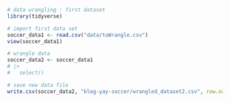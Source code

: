 
```r
# data wrangling : first dataset
library(tidyverse)

# import first data set
soccer_data1 <- read.csv("data/toWrangle.csv")
view(soccer_data1)

# wrangle data
soccer_data2 <- soccer_data1 
# |>
#   select()

# save new data file
write.csv(soccer_data2, "blog-yay-soccer/wrangled_dataset2.csv", row.names = FALSE)
```
